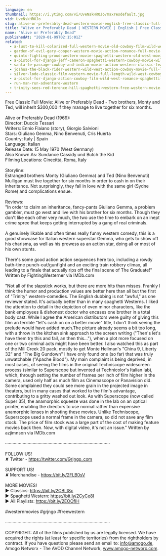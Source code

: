 ```yaml
---
language: en
thumbnail: https://i.ytimg.com/vi/UveNskHROJo/maxresdefault.jpg
vid: UveNskHROJo
slug: alive-or-preferably-dead-western-movie-english-free-classic-full-movie
title: "Alive or Preferably Dead | WESTERN MOVIE | English | Free Classic Full Movie"
name: "Alive or Preferably Dead"
publishedAt: "2020-01-09T02:15:01Z"
related:
  - a-lust-to-kill-colorized-full-western-movie-old-cowboy-film-wild-west
  - garden-of-evil-gary-cooper-western-movie-action-romance-full-movie-english
  - quinto-fighting-proud-western-movie-spaghetti-western-old-west-movie-cowboys
  - a-pistol-for-django-jeff-cameron-spaghetti-western-cowboy-movie-wild-west-english
  - santa-fe-passage-cowboy-and-indian-movie-action-western-classic-feature-film-in-full-length
  - joshua-the-black-rider-western-wild-west-action-cowboy-movie-full-length-civil-war
  - silver-lode-classic-film-western-movie-full-length-wild-west-cowboy-movies-free-film
  - a-pistol-for-django-action-cowboy-film-wild-west-romance-spaghetti-movie-full-length
  - run-man-run-adventure-western
  - trinity-sees-red-terence-hill-spaghetti-western-free-western-movie-cowboys-full-films
---
```


Free Classic Full Movie: Alive or Preferably Dead - Two brothers, Monty and Ted, will inherit $300,000 if they manage to live together for six months. <br />
<br />
Alive or Preferably Dead (1969): <br />
Director: Duccio Tessari<br />
Writers: Ennio Flaiano (story), Giorgio Salvioni <br />
Stars: Giuliano Gemma, Nino Benvenuti, Cris Huerta <br />
Country: Italy | Spain<br />
Language: Italian<br />
Release Date: 15 May 1970 (West Germany) <br />
Also Known As: Sundance Cassidy und Butch the Kid <br />
Filming Locations: Cinecittà, Roma, Italy <br />
<br />
Storyline:<br />
Estranged brothers Monty (Giuliano Gemma) and Ted (Nino Benvenuti) Mulligan must live together for six months in order to cash in on their inheritance. Not surprisingly, they fall in love with the same girl (Sydne Rome) and complications ensue. <br />
<br />
Reviews:<br />
"In order to claim an inheritance, fancy-pants Giuliano Gemma, a problem gambler, must go west and live with his brother for six months. Though they don't like each other very much, the two use the time to embark on an inept crime spree that keeps getting interrupted by a gang of real criminals.<br />
<br />
A genuinely likable and often times really funny western comedy, this is a good showcase for Italian western superstar Gemma, who gets to show off his charisma, as well as his prowess as an action star, doing all or most of his own stunts.<br />
<br />
There's some good action action sequences here too, including a rowdy bath-time punch-out/gunfight and an exciting train robbery climax, all leading to a finale that actually rips off the final scene of The Graduate!" Written by FightingWesterner via IMDb.com<br />
<br />
"Not all of the slapstick works, but there are more hits than misses. Frankly I think the humor and production values are better here than all but the first of "Trinity" western-comedies. The English dubbing is not "awful," as one reviewer stated. It's actually better than in many spaghetti Westerns. I liked the attention to detail in the depiction of even minor characters, like the bank employees & dishonest doctor who encases one brother in a total body cast. While I agree the American distributors were guilty of giving this film an terrible "let's cash on on a better movie" title, I don't think seeing the prelude would have added much.The picture already seems a bit too long, with a throw in the kitchen sink approach to the screen writing ("Then's let's have them try this and fail, an then this..."), when a plot more focused on one or two criminal acts might have been better. I also watched this as part of the Mill Creek 20 pack, mostly to get Monte Hellman's "China 9, Liberty 32" and "The Big Gundown" I have only found one (so far) that was truly unwatchable ("Apache Blood"). My main complaint is being deprived, in most cases, of seeing the films in the original Techniscope widescreen process (similar to Superscope but invented at Technicolor's Italian lab), which, through setting the number of frames per inch of film higher in the camera, used only half as much film as Cinemascope or Panavision did. Some complained they could see more grain in the projected image in theaters, but in many cases that worked to the film's advantage, contributing to a gritty washed out look. As with Superscope (now called Super 35), the anamorphic squeeze was done in the lab on an optical printer, enabling the directors to use normal rather than expensive anamorphic lenses in shooting these movies. Unlike Techniscope, Superscope used a normal frame in the camera, so did not save any film stock. The price of film stock was a large part of the cost of making feature movies back then. Now, with digital video, it's not an issue." Written by azjimnson via IMDb.com<br />
<br />
····················································································<br />
<br />
FOLLOW US!<br />
✘ Twitter - https://twitter.com/Grjngo_com<br />
<br />
SUPPORT US!<br />
✘ Merchandise - https://bit.ly/2FLB0sV<br />
<br />
MORE MOVIES! <br />
► Classics: https://bit.ly/2CBLt8c <br />
► Spaghetti Western: https://bit.ly/2CyCe8I <br />
► All Playlists: https://bit.ly/2EOOfIH <br />
<br />
#westernmovies #grjngo #freewestern<br />
<br />
····················································································<br />
<br />
COPYRIGHT: All of the films published by us are legally licensed. We have acquired the rights (at least for specific territories) from the rightholders by contract. If you have questions please send an email to: info@amogo.de, Amogo Networx - The AVOD Channel Network, www.amogo-networx.com.